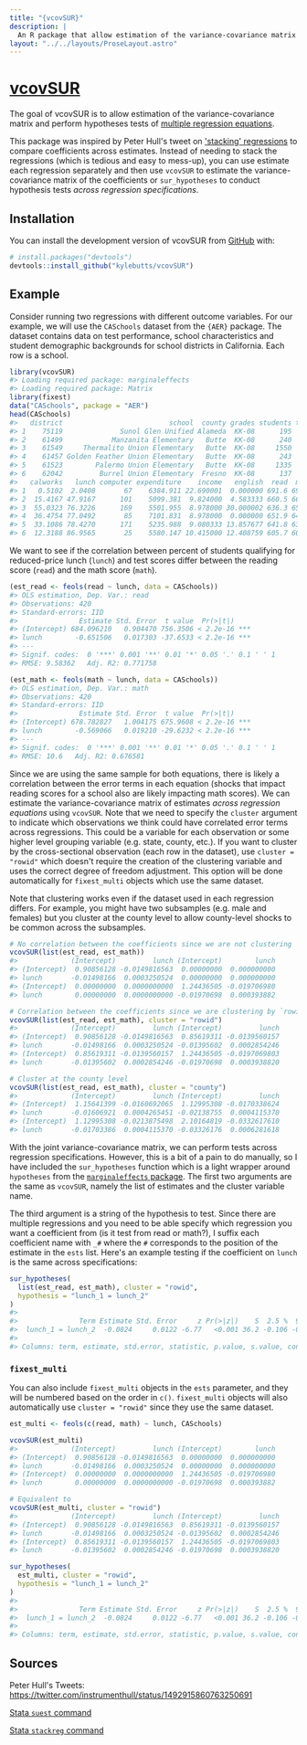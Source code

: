 ```yaml
---
title: "{vcovSUR}"
description: |
  An R package that allow estimation of the variance-covariance matrix and perform hypotheses tests acorss multiple regression equations.
layout: "../../layouts/ProseLayout.astro"
---
```


# <a href="https://github.com/kylebutts/vcovSUR">vcovSUR</a>

The goal of vcovSUR is to allow estimation of the variance-covariance
matrix and perform hypotheses tests of [multiple regression
equations](https://en.wikipedia.org/wiki/Seemingly_unrelated_regressions).

This package was inspired by Peter Hull's tweet on ['stacking' regressions](https://twitter.com/instrumenthull/status/1492915860763250691) to compare coefficients across estimates. Instead
of needing to stack the regressions (which is tedious and easy to
mess-up), you can use estimate each regression separately and then use
`vcovSUR` to estimate the variance-covariance matrix of the coefficients
or `sur_hypotheses` to conduct hypothesis tests *across regression
specifications*.

## Installation

You can install the development version of vcovSUR from
[GitHub](https://github.com/) with:

``` r
# install.packages("devtools")
devtools::install_github("kylebutts/vcovSUR")
```

## Example

Consider running two regressions with different outcome variables. For
our example, we will use the `CASchools` dataset from the `{AER}`
package. The dataset contains data on test performance, school
characteristics and student demographic backgrounds for school districts
in California. Each row is a school.

``` r
library(vcovSUR)
#> Loading required package: marginaleffects
#> Loading required package: Matrix
library(fixest)
data("CASchools", package = "AER")
head(CASchools)
#>   district                          school  county grades students teachers
#> 1    75119              Sunol Glen Unified Alameda  KK-08      195    10.90
#> 2    61499            Manzanita Elementary   Butte  KK-08      240    11.15
#> 3    61549     Thermalito Union Elementary   Butte  KK-08     1550    82.90
#> 4    61457 Golden Feather Union Elementary   Butte  KK-08      243    14.00
#> 5    61523        Palermo Union Elementary   Butte  KK-08     1335    71.50
#> 6    62042         Burrel Union Elementary  Fresno  KK-08      137     6.40
#>   calworks   lunch computer expenditure    income   english  read  math
#> 1   0.5102  2.0408       67    6384.911 22.690001  0.000000 691.6 690.0
#> 2  15.4167 47.9167      101    5099.381  9.824000  4.583333 660.5 661.9
#> 3  55.0323 76.3226      169    5501.955  8.978000 30.000002 636.3 650.9
#> 4  36.4754 77.0492       85    7101.831  8.978000  0.000000 651.9 643.5
#> 5  33.1086 78.4270      171    5235.988  9.080333 13.857677 641.8 639.9
#> 6  12.3188 86.9565       25    5580.147 10.415000 12.408759 605.7 605.4
```

We want to see if the correlation between percent of students qualifying
for reduced-price lunch (`lunch`) and test scores differ between the
reading score (`read`) and the math score (`math`).

``` r
(est_read <- feols(read ~ lunch, data = CASchools))
#> OLS estimation, Dep. Var.: read
#> Observations: 420 
#> Standard-errors: IID 
#>               Estimate Std. Error  t value  Pr(>|t|)    
#> (Intercept) 684.096210   0.904470 756.3506 < 2.2e-16 ***
#> lunch        -0.651506   0.017303 -37.6533 < 2.2e-16 ***
#> ---
#> Signif. codes:  0 '***' 0.001 '**' 0.01 '*' 0.05 '.' 0.1 ' ' 1
#> RMSE: 9.58362   Adj. R2: 0.771758

(est_math <- feols(math ~ lunch, data = CASchools))
#> OLS estimation, Dep. Var.: math
#> Observations: 420 
#> Standard-errors: IID 
#>               Estimate Std. Error  t value  Pr(>|t|)    
#> (Intercept) 678.782827   1.004175 675.9608 < 2.2e-16 ***
#> lunch        -0.569066   0.019210 -29.6232 < 2.2e-16 ***
#> ---
#> Signif. codes:  0 '***' 0.001 '**' 0.01 '*' 0.05 '.' 0.1 ' ' 1
#> RMSE: 10.6   Adj. R2: 0.676581
```

Since we are using the same sample for both equations, there is likely a
correlation between the error terms in each equation (shocks that impact
reading scores for a school also are likely impacting math scores). We
can estimate the variance-covariance matrix of estimates *across
regression equations* using `vcovSUR`. Note that we need to specify the
`cluster` argument to indicate which observations we think could have
correlated error terms across regressions. This could be a variable for
each observation or some higher level grouping variable (e.g. state,
county, etc.). If you want to cluster by the cross-sectional observation
(each row in the dataset), use `cluster = "rowid"` which doesn't require
the creation of the clustering variable and uses the correct degree of
freedom adjustment. This option will be done automatically for
`fixest_multi` objects which use the same dataset.

Note that clustering works even if the dataset used in each regression
differs. For example, you might have two subsamples (e.g. male and
females) but you cluster at the county level to allow county-level
shocks to be common across the subsamples.

``` r
# No correlation between the coefficients since we are not clustering
vcovSUR(list(est_read, est_math))
#>             (Intercept)         lunch (Intercept)        lunch
#> (Intercept)  0.90856128 -0.0149816563  0.00000000  0.000000000
#> lunch       -0.01498166  0.0003250524  0.00000000  0.000000000
#> (Intercept)  0.00000000  0.0000000000  1.24436505 -0.019706980
#> lunch        0.00000000  0.0000000000 -0.01970698  0.000393882

# Correlation between the coefficients since we are clustering by `rowid`
vcovSUR(list(est_read, est_math), cluster = "rowid")
#>             (Intercept)         lunch (Intercept)         lunch
#> (Intercept)  0.90856128 -0.0149816563  0.85619311 -0.0139560157
#> lunch       -0.01498166  0.0003250524 -0.01395602  0.0002854246
#> (Intercept)  0.85619311 -0.0139560157  1.24436505 -0.0197069803
#> lunch       -0.01395602  0.0002854246 -0.01970698  0.0003938820

# Cluster at the county level
vcovSUR(list(est_read, est_math), cluster = "county")
#>             (Intercept)         lunch (Intercept)         lunch
#> (Intercept)  1.15641399 -0.0160692065  1.12995308 -0.0170338624
#> lunch       -0.01606921  0.0004265451 -0.02138755  0.0004115370
#> (Intercept)  1.12995308 -0.0213875498  2.10164819 -0.0332617610
#> lunch       -0.01703386  0.0004115370 -0.03326176  0.0006281618
```

With the joint variance-covariance matrix, we can perform tests across
regression specifications. However, this is a bit of a pain to do
manually, so I have included the `sur_hypotheses` function which is a
light wrapper around `hypotheses` from the [`marginaleffects`
package](https://vincentarelbundock.github.io/marginaleffects/articles/hypothesis.html).
The first two arguments are the same as `vcovSUR`, namely the list of
estimates and the cluster variable name.

The third argument is a string of the hypothesis to test. Since there
are multiple regressions and you need to be able specify which
regression you want a coefficient from (is it test from read or math?),
I suffix each coefficient name with `_#` where the `#` corresponds to
the position of the estimate in the `ests` list. Here's an example
testing if the coefficient on `lunch` is the same across specifications:

``` r
sur_hypotheses(
  list(est_read, est_math), cluster = "rowid",
  hypothesis = "lunch_1 = lunch_2"
)
#> 
#>               Term Estimate Std. Error     z Pr(>|z|)    S  2.5 %  97.5 %
#>  lunch_1 = lunch_2  -0.0824     0.0122 -6.77   <0.001 36.2 -0.106 -0.0586
#> 
#> Columns: term, estimate, std.error, statistic, p.value, s.value, conf.low, conf.high
```

### `fixest_multi`

You can also include `fixest_multi` objects in the `ests` parameter, and
they will be numbered based on the order in `c()`. `fixest_multi`
objects will also automatically use `cluster = "rowid"` since they use
the same dataset.

``` r
est_multi <- feols(c(read, math) ~ lunch, CASchools)

vcovSUR(est_multi)
#>             (Intercept)         lunch (Intercept)        lunch
#> (Intercept)  0.90856128 -0.0149816563  0.00000000  0.000000000
#> lunch       -0.01498166  0.0003250524  0.00000000  0.000000000
#> (Intercept)  0.00000000  0.0000000000  1.24436505 -0.019706980
#> lunch        0.00000000  0.0000000000 -0.01970698  0.000393882

# Equivalent to
vcovSUR(est_multi, cluster = "rowid")
#>             (Intercept)         lunch (Intercept)         lunch
#> (Intercept)  0.90856128 -0.0149816563  0.85619311 -0.0139560157
#> lunch       -0.01498166  0.0003250524 -0.01395602  0.0002854246
#> (Intercept)  0.85619311 -0.0139560157  1.24436505 -0.0197069803
#> lunch       -0.01395602  0.0002854246 -0.01970698  0.0003938820
```

``` r
sur_hypotheses(
  est_multi, cluster = "rowid",
  hypothesis = "lunch_1 = lunch_2"
)
#> 
#>               Term Estimate Std. Error     z Pr(>|z|)    S  2.5 %  97.5 %
#>  lunch_1 = lunch_2  -0.0824     0.0122 -6.77   <0.001 36.2 -0.106 -0.0586
#> 
#> Columns: term, estimate, std.error, statistic, p.value, s.value, conf.low, conf.high
```

## Sources

Peter Hull's Tweets:
https://twitter.com/instrumenthull/status/1492915860763250691

[Stata `suest` command](https://www.stata.com/manuals/rsuest.pdf)

[Stata `stackreg`
command](https://journals.sagepub.com/doi/full/10.1177/1536867X211025801#fn6-1536867X211025801)
